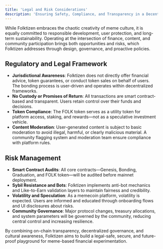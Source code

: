 ```yaml
---
title: 'Legal and Risk Considerations'
description: 'Ensuring Safety, Compliance, and Transparency in a Decentralized Ecosystem'
---
```


While Folktizen embraces the chaotic creativity of meme culture, it is equally committed to responsible development, user protection, and long-term sustainability. Operating at the intersection of finance, content, and community participation brings both opportunities and risks, which Folktizen addresses through design, governance, and proactive policies.

## **Regulatory and Legal Framework**

- **Jurisdictional Awareness**: Folktizen does not directly offer financial advice, token guarantees, or conduct token sales on behalf of users. The bonding process is user-driven and operates within decentralized frameworks.
- **No Custody or Promises of Return**: All transactions are smart contract-based and transparent. Users retain control over their funds and decisions.
- **Token Compliance**: The FOLK token serves as a utility token for platform access, staking, and rewards—not as a speculative investment vehicle.
- **Content Moderation**: User-generated content is subject to basic moderation to avoid illegal, harmful, or clearly malicious material. A community flagging system and moderation team ensure compliance with platform rules.

## **Risk Management**

- **Smart Contract Audits**: All core contracts—Genesis, Bonding, Graduation, and FOLK token—will be audited before mainnet deployment.
- **Sybil Resistance and Bots**: Folktizen implements anti-bot mechanics and Like-to-Earn validation layers to maintain fairness and credibility.
- **Volatility and Speculation**: As a memecoin platform, volatility is expected. Users are informed and educated through onboarding flows and UI disclosures about risks.
- **Community Governance**: Major protocol changes, treasury allocations, and system parameters will be governed by the community, reducing central control and increasing resilience.

By combining on-chain transparency, decentralized governance, and cultural awareness, Folktizen aims to build a legal-safe, secure, and future-proof playground for meme-based financial experimentation.
